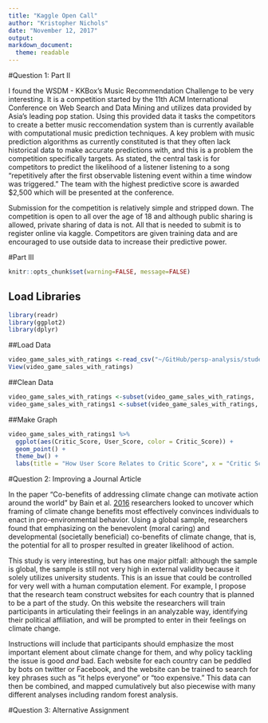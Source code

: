 ```yaml
---
title: "Kaggle Open Call"
author: "Kristopher Nichols"
date: "November 12, 2017"
output:
markdown_document:
  theme: readable
---
```

#Question 1: Part II

I found the WSDM - KKBox's Music Recommendation Challenge to be very interesting. It is a competition started by the 11th ACM International Conference on Web Search and Data Mining and utilizes data provided by Asia's leading pop station. Using this provided data it tasks the competitors to create a better music reccomendation system than is currently available with computational music prediction techniques. A key problem with music prediction algorithms as currently constituted is that they often lack historical data to make accurate predictions with, and this is a problem the competition specifically targets. As stated, the central task is for competitors to predict the likelihood of a listener listening to a song "repetitively after the first observable listening event within a time window was triggered." The team with the highest predictive score is awarded $2,500 which will be presented at the conference.

Submission for the competition is relatively simple and stripped down. The competition is open to all over the age of 18 and although public sharing is allowed, private sharing of data is not. All that is needed to submit is to register online via kaggle. Competitors are given training data and are encouraged to use outside data to increase their predictive power. 

#Part III
```r
knitr::opts_chunk$set(warning=FALSE, message=FALSE)
```
## Load Libraries
```r
library(readr)
library(ggplot2)
library(dplyr)
```

##Load Data
```r
video_game_sales_with_ratings <-read_csv("~/GitHub/persp-analysis/students/nichols_kristopher/Data for HW5/Video_Games_Sales_as_at_22_Dec_2016.csv")
View(video_game_sales_with_ratings)
```

##Clean Data
```r
video_game_sales_with_ratings <-subset(video_game_sales_with_ratings, !is.na(User_Score))
video_game_sales_with_ratings1 <-subset(video_game_sales_with_ratings, User_Score != "tbd")
```

##Make Graph
```r
video_game_sales_with_ratings1 %>%
  ggplot(aes(Critic_Score, User_Score, color = Critic_Score)) +
  geom_point() +
  theme_bw() +
  labs(title = "How User Score Relates to Critic Score", x = "Critic Score", y = "User Score", subtitle = "MetaCritic Data", color = "Score")
```

#Question 2: Improving a Journal Article

In the paper "Co-benefits of addressing climate change can motivate action around the world" by Bain et al. [2016](https://repository.up.ac.za/bitstream/handle/2263/51902/Bain_CoBenefits_2016.pdf?sequence=1) researchers looked to uncover which framing of climate change benefits most effectively convinces individuals to enact in pro-environmental behavior. Using a global sample, researchers found that emphasizing on the benevolent (moral caring) and developmental (societally beneficial) co-benefits of climate change, that is, the potential for all to prosper resulted in greater likelihood of action. 

This study is very interesting, but has one major pitfall: although the sample is global, the sample is still not very high in external validity because it solely utilizes university students. This is an issue that could be controlled for very well with a human computation element. For example, I propose that the research team construct websites for each country that is planned to be a part of the study. On this website the researchers will train participants in articulating their feelings in an analyzable way, identifying their political affiliation, and will be prompted to enter in their feelings on climate change. 

Instructions will include that participants should emphasize the most important element about climate change for them, and why policy tackling the issue is good *and* bad. Each website for each country can be peddled by bots on twitter or Facebook, and the website can be trained to search for key phrases such as "it helps everyone" or "too expensive." This data can then be combined, and mapped cumulatively but also piecewise with many different analyses including random forest analysis.

#Question 3: Alternative Assignment
